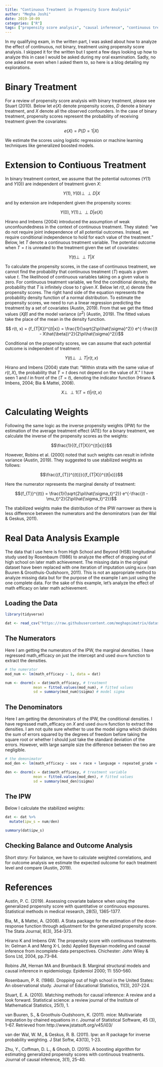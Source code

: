 ```yaml
---
title: "Continuous Treatment in Propensity Score Analysis"
author: "Megha Joshi"
date: 2019-10-09
categories: ["R"]
tags: ["propensity score analysis", "causal inference", "continuous treatment"]
---
```


In my qualifying exam, in the written part, I was asked about how to analyze the effect of continuous, not binary, treatment using propensity score analysis. I skipped it for the written but I spent a few days looking up how to analyze this in case I would be asked during my oral examination. Sadly, no one asked me even when I asked them to, so here is a blog detailing my explorations.  

# Binary Treatment

For a review of propensity score analysis with binary treatment, please see Stuart (2010). Below let $e(X)$ denote propensity scores, $D$ denote a binary treatment, and $X$ denote all the observed confounders. In the case of binary treatment, propensity scores represent the probability of receiving treatment given the covariates:

$$e(X) = P(D = 1|X)$$

We estimate the scores using logistic regression or machine learning techniques like generalized boosted models. 


# Extension to Contiuous Treatment

In binary treatment context, we assume that the potential outcomes ($Y(1)$ and $Y(0)$) are independent of treatment given $X$:

$$Y(1), Y(0) \perp\!\!\!\perp D |X$$

and by extension are independent given the propensity scores:

$$Y(0), Y(1) \perp\!\!\!\perp D|e(X)$$

Hirano and Imbens (2004) introduced the assumption of weak unconfoundedness in the context of continuous treatment. They stated: "we do not require joint independence of all potential outcomes. Instead, we require conditional independence to hold for each value of the treatment." Below, let $T$ denote a continuous treatment variable. The potential outcome when $T = t$ is unreated to the treatment given the set of covariates:

$$Y(t) \perp\!\!\!\perp T |X$$

To calculate the propensity scores, in the case of continuous treatment, we cannot find the probability that continuous treatment ($T$) equals a given value $t$. The likelihood of continuous variables taking on a given value is zero. For continuous treatment variable, we find the conditional density, the probability that $T$ is infinitely close to $t$ given $X$. Below let $r(t,x)$ denote the propensity scores. The right hand side of the equation represents the probability density function of a normal distribution. To estimate the propensity scores, we need to run a linear regression predicting the treatment by a set of covariates (Austin, 2019). From that we get the fitted values ($X\hat{\beta}$) and the model variance (${\sigma}^2$) (Austin, 2019). The fitted values take the place of the mean in the density function. 

$$ r(t, x) = {f_{T|X}}^{(t|x)} = \frac{1}{\sqrt{2\pi\hat{\sigma}^2}} e^{-\frac{(t - X\hat{\beta})^2}{2\pi\hat{\sigma}^2}}$$

Conditional on the propensity scores, we can assume that each potential outcome is independent of treatment:

$$Y(t) \perp\!\!\!\perp T |r(t,x)$$

Hirano and Imbens (2004) state that: "Within strata with the same value of $r(t,X)$, the probability that $T = t$ does not depend on the value of $X$.” I have seen $1$ and $I$ in front of the $(T = t)$, denoting the indicator function (Hirano & Imbens, 2004; Bia & Mattei, 2008).

$$X \perp\!\!\!\perp 1(T = t)|r(t,x)$$

# Calculating Weights

Following the same logic as the inverse propensity weights (IPW) for the estimation of the average treatment effect (ATE) for a binary treatment, we calculate the inverse of the propensity scores as the weights:

$$\frac{1}{{f_{T|X}}^{(t|x)}}$$

However, Robins et al. (2000) noted that such weights can result in infinite variance (Austin, 2019). They suggested to use stabilized weights as follows:

$$\frac{{f_{T}}^{(t)}}{{f_{T|X}}^{(t|x)}}$$

Here the numerator represents the marginal density of treatment:

$${f_{T}}^{(t)} = \frac{1}{\sqrt{2\pi\hat{\sigma_t}^2}} e^{-\frac{(t - \mu_t)^2}{2\pi\hat{\sigma_t}^2}}$$

The stabilized weights make the distribution of the IPW narrower as there is less difference between the numerators and the denominators (van der Wal & Geskus, 2011).


# Real Data Analysis Example 

The data that I use here is from High School and Beyond (HSB) longitudinal study used by Rosenbaum (1986) to analyze the effect of dropping out of high school on later math achievement. The missing data in the original dataset have been replaced with one iteration of imputation using `mice` (van Buuren & Groothuis-Oudshoorn, 2011). This is not an appropriate method to analyze missing data but for the purpose of the example I am just using the one complete data. For the sake of this example, let's analyze the effect of math efficacy on later math achievement. 

## Loading the Data

```r
library(tidyverse)

dat <- read_csv("https://raw.githubusercontent.com/meghapsimatrix/datasets/master/causal/HSLS09_complete.csv")

```


## The Numerators

Here I am getting the numerators of the IPW, the marginal densities. I have regressed math_efficacy on just the intercept and used `dnorm` function to extract the densities.

```r
# the numerator
mod_num <- lm(math_efficacy ~ 1, data = dat)

num <- dnorm(x = dat$math_efficacy, # treatment 
             mean = fitted.values(mod_num), # fitted values
             sd = summary(mod_num)$sigma) # model sigma
```



## The Denominators

Here I am getting the denominators of the IPW, the conditional densities. I have regressed math_efficacy on $X$ and used `dnorm` function to extract the densities. I am not quite sure whether to use the model sigma which divides the sum of errors squared by the degrees of freedom before taking the square root or whether I should just take the standard deviation of the errors. However, with large sample size the difference between the two are negligible. 

```r
# the demonimator
mod_den <- lm(math_efficacy ~ sex + race + language + repeated_grade + IEP + locale + region + SES, data = dat)

den <- dnorm(x = dat$math_efficacy, # treatment variable
             mean = fitted.values(mod_den), # fitted values
             sd = summary(mod_den)$sigma)

```


## The IPW 

Below I calculate the stabilized weights:

```r
dat <- dat %>%
  mutate(ipw_s = num/den)

summary(dat$ipw_s)
```


## Checking Balance and Outcome Analysis

Short story: For balance, we have to calculate weighted correlations, and for outcome analysis we estimate the expected outcome for each treatment level and compare (Austin, 2019).


# References

Austin, P. C. (2019). Assessing covariate balance when using the generalized propensity score with quantitative or continuous exposures. Statistical methods in medical research, 28(5), 1365-1377.

Bia, M., & Mattei, A. (2008). A Stata package for the estimation of the dose-response function through adjustment for the generalized propensity score. The Stata Journal, 8(3), 354-373.

Hirano K and Imbens GW. The propensity score with continuous treatments. In: Gelman A and Meng X-L (eds) Applied Bayesian modeling and causal inference from incomplete-data perspectives. Chichester: John Wiley & Sons Ltd, 2004, pp.73–84.

Robins JM, Hernan MA and Brumback B. Marginal structural models and causal inference in epidemiology. Epidemiol 2000; 11: 550–560.

Rosenbaum, P. R. (1986). Dropping out of high school in the United States: An observational study. Journal of Educational Statistics, 11(3), 207-224.

Stuart, E. A. (2010). Matching methods for causal inference: A review and a look forward. Statistical science: a review journal of the Institute of Mathematical Statistics, 25(1), 1.

van Buuren, S., & Groothuis-Oudshoorn, K. (2011). mice: Multivariate imputation by
chained equations in r. Journal of Statistical Software, 45 (3), 1–67. Retrieved from
http://www.jstatsoft.org/v45/i03/

van der Wal, W. M., & Geskus, R. B. (2011). Ipw: an R package for inverse probability weighting. J Stat Softw, 43(13), 1-23.

Zhu, Y., Coffman, D. L., & Ghosh, D. (2015). A boosting algorithm for estimating generalized propensity scores with continuous treatments. Journal of causal inference, 3(1), 25-40.





